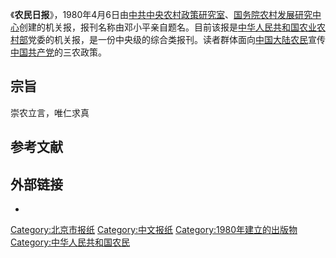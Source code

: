 {{Infobox Newspaper
| 名称    = 农民日报<br />Farmers' Daily
| 报头    = 
| 图像    =  
| 图像说明= 
| 类型    = [[日报|日报]]
| 版式    = [[大报|大报]]
| 拥有者  = [[中共中央政策研究室|中共中央农村政策研究室]]<br />[[中华人民共和国农业农村部|中华人民共和国农业农村部]]
| 出版商  = 农民日报社
| 编辑    = 
| 总编    = 何兰生<ref>{{cite web|url=http://news.sina.com.cn/o/2013-07-16/053927678628.shtml|title=农民日报社长总编辑来鄂采访|accessdate=2013-07-16|publisher=新浪网|archive-date=2020-11-20|archive-url=https://web.archive.org/web/20201120101655/http://news.sina.com.cn/o/2013-07-16/053927678628.shtml|dead-url=no}}</ref>
| 副总编  = 陈江凡、詹新华、杨志华等
| 作者群  = 
| 创刊日  = 1980年4月6日
| 停刊日  = 
| 政治立场= 党报
| 语言    = [[简体中文|简体中文]]
| 售价    = 1.35￥
| 总部    = [[北京市|北京市]][[朝阳区|朝阳区]]惠新西街15号
| 发行量  = 70万份
| ISSN    = CN11-0055
| 网站    = {{URL|www.farmer.com.cn}} 
}}

《'''农民日报'''》，1980年4月6日由[[中共中央政策研究室|中共中央农村政策研究室]]、[[中共中央政策研究室|国务院农村发展研究中心]]创建的机关报，报刊名称由邓小平亲自题名。目前该报是[[中华人民共和国农业农村部|中华人民共和国农业农村部]]党委的机关报，是一份中央级的综合类报刊。读者群体面向[[中国大陆|中国大陆]][[农民|农民]]宣传[[中国共产党|中国共产党]]的三农政策。

== 宗旨 ==
崇农立言，唯仁求真

==参考文献==
{{reflist}}

== 外部链接 ==
*{{Official website|1=www.farmer.com.cn}}

{{机关报}}
{{全国百强报刊}}

{{DEFAULTSORT:N农}}
[[Category:北京市报纸|Category:北京市报纸]]
[[Category:中文报纸|Category:中文报纸]]
[[Category:1980年建立的出版物|Category:1980年建立的出版物]]
[[Category:中华人民共和国农民|Category:中华人民共和国农民]]